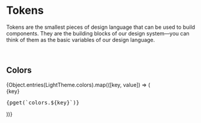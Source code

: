 
<Meta title="Tokens" />

# Tokens

Tokens are the smallest pieces of design language that can be used to build components. They are the building blocks of our design system—you can think of them as the basic variables of our design language.

<br />

## Colors

<div
    style={{
        width: '100%',
        display: 'grid',
        gridTemplateColumns: 'repeat(auto-fill, minmax(320px, 1fr))',
        gridTemplateRows: 'auto',
        alignItems: 'center',
        gap: '1rem',
    }}
>
    {Object.entries(LightTheme.colors).map(([key, value]) => (
        <div key={key} style={{ display: 'flex', flexDirection: 'row', alignItems: 'center' }}>
            <div
                style={{
                    width: '2rem',
                    height: '2rem',
                    backgroundColor: pvar(`colors.${key}`),
                    borderColor: pvar(`colors.borderSelected`),
                    borderWidth: '1px',
                    borderStyle: 'solid',
                    marginRight: '1rem',
                    borderRadius: '100%',
                }}
            />
            <div style={{ color: pvar('colors.contentPrimary') }}>
                <span style={{ fontWeight: pvar('typography.fontWeights.medium') }}>{key}</span>
                <br />
                <pre style={{ fontSize: '14px' }}>{pget(`colors.${key}`)}</pre>
            </div>
        </div>
    ))}
</div>

